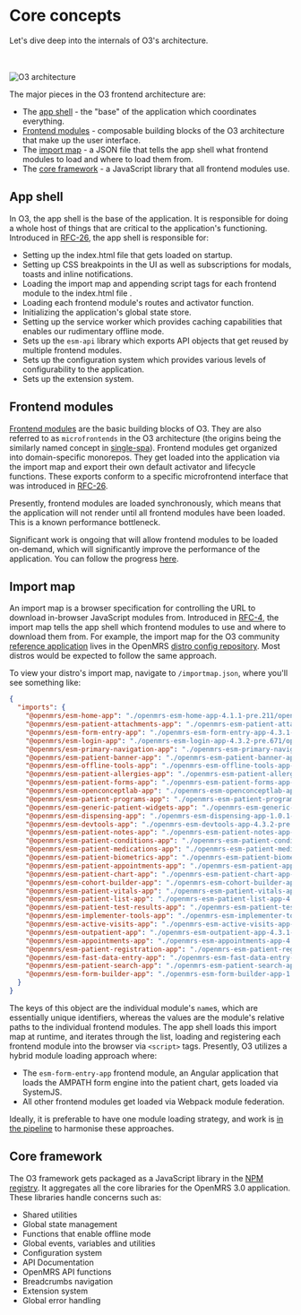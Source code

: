 
# Core concepts

Let's dive deep into the internals of O3's architecture.

<br />
<br />
<Image
  src="/o3-architecture.svg"
  alt="O3 architecture"
  width={800}
  height={800}
/>

The major pieces in the O3 frontend architecture are:

- The [app shell](/docs/core-concepts#app-shell) - the "base" of the application which coordinates everything.
- [Frontend modules](/docs/core-concepts#frontend-modules) - composable building blocks of the O3 architecture that make up the user interface.
- The [import map](/docs/core-concepts#import-map) - a JSON file that tells the app shell what frontend modules to load and where to load them from.
- The [core framework](/docs/core-concepts#core-framework) - a JavaScript library that all frontend modules use.

## App shell

In O3, the app shell is the base of the application. It is responsible for doing a whole host of things that are critical to the application's functioning. Introduced in [RFC-26](https://github.com/openmrs/openmrs-rfc-frontend/blob/e745ee9c37b2ca0ae6f4fc93259724e61bfac82e/text/0026-activation-distribution.md), the app shell is responsible for:

- Setting up the index.html file that gets loaded on startup.
- Setting up CSS breakpoints in the UI as well as subscriptions for modals, toasts and inline notifications.
- Loading the import map and appending script tags for each frontend module to the index.html file .
- Loading each frontend module's routes and activator function.
- Initializing the application's global state store.
- Setting up the service worker which provides caching capabilities that enables our rudimentary offline mode.
- Sets up the `esm-api` library which exports API objects that get reused by multiple frontend modules.
- Sets up the configuration system which provides various levels of configurability to the application.
- Sets up the extension system.

## Frontend modules

[Frontend modules](/docs/frontend-modules/introduction) are the basic building blocks of O3. They are also referred to as `microfrontends` in the O3 architecture (the origins being the similarly named concept in [single-spa](https://single-spa.js.org)). Frontend modules get organized into domain-specific monorepos. They get loaded into the application via the import map and export their own default activator and lifecycle functions. These exports conform to a specific microfrontend interface that was introduced in [RFC-26](https://github.com/openmrs/openmrs-rfc-frontend/blob/e745ee9c37b2ca0ae6f4fc93259724e61bfac82e/text/0026-activation-distribution.md).

Presently, frontend modules are loaded synchronously, which means that the application will not render until all frontend modules have been loaded. This is a known performance bottleneck.

Significant work is ongoing that will allow frontend modules to be loaded on-demand, which will significantly improve the performance of the application. You can follow the progress [here](https://github.com/openmrs/openmrs-esm-core/pull/671).

## Import map

An import map is a browser specification for controlling the URL to download in-browser JavaScript modules from. Introduced in [RFC-4](https://github.com/openmrs/openmrs-rfc-frontend/blob/master/text/0004-import-maps.md), the import map tells the app shell which frontend modules to use and where to download them from. For example, the import map for the O3 community [reference application](https://dev3.openmrs.org/openmrs/spa) lives in the OpenMRS [distro config repository](https://github.com/openmrs/openmrs-distro-referenceapplication/blob/212eb93547e9946621e749c98b3eb2a0048252f0/frontend/spa-build-config.json#L4).
Most distros would be expected to follow the same approach.

To view your distro's import map, navigate to `/importmap.json`, where you'll see something like:

```json copy
{
  "imports": {
    "@openmrs/esm-home-app": "./openmrs-esm-home-app-4.1.1-pre.211/openmrs-esm-home-app.js",
    "@openmrs/esm-patient-attachments-app": "./openmrs-esm-patient-attachments-app-4.3.1-pre.1352/openmrs-esm-patient-attachments-app.js",
    "@openmrs/esm-form-entry-app": "./openmrs-esm-form-entry-app-4.3.1-pre.1352/openmrs-esm-form-entry-app.js",
    "@openmrs/esm-login-app": "./openmrs-esm-login-app-4.3.2-pre.671/openmrs-esm-login-app.js",
    "@openmrs/esm-primary-navigation-app": "./openmrs-esm-primary-navigation-app-4.3.2-pre.671/openmrs-esm-primary-navigation-app.js",
    "@openmrs/esm-patient-banner-app": "./openmrs-esm-patient-banner-app-4.3.1-pre.1352/openmrs-esm-patient-banner-app.js",
    "@openmrs/esm-offline-tools-app": "./openmrs-esm-offline-tools-app-4.3.2-pre.671/openmrs-esm-offline-tools-app.js",
    "@openmrs/esm-patient-allergies-app": "./openmrs-esm-patient-allergies-app-4.3.1-pre.1352/openmrs-esm-patient-allergies-app.js",
    "@openmrs/esm-patient-forms-app": "./openmrs-esm-patient-forms-app-4.3.1-pre.1352/openmrs-esm-patient-forms-app.js",
    "@openmrs/esm-openconceptlab-app": "./openmrs-esm-openconceptlab-app-3.0.1-pre.24/openmrs-esm-openconceptlab-app.js",
    "@openmrs/esm-patient-programs-app": "./openmrs-esm-patient-programs-app-4.3.1-pre.1352/openmrs-esm-patient-programs-app.js",
    "@openmrs/esm-generic-patient-widgets-app": "./openmrs-esm-generic-patient-widgets-app-4.3.1-pre.1352/openmrs-esm-generic-patient-widgets-app.js",
    "@openmrs/esm-dispensing-app": "./openmrs-esm-dispensing-app-1.0.1-pre.161/openmrs-esm-dispensing-app.js",
    "@openmrs/esm-devtools-app": "./openmrs-esm-devtools-app-4.3.2-pre.671/openmrs-esm-devtools-app.js",
    "@openmrs/esm-patient-notes-app": "./openmrs-esm-patient-notes-app-4.3.1-pre.1352/openmrs-esm-patient-notes-app.js",
    "@openmrs/esm-patient-conditions-app": "./openmrs-esm-patient-conditions-app-4.3.1-pre.1352/openmrs-esm-patient-conditions-app.js",
    "@openmrs/esm-patient-medications-app": "./openmrs-esm-patient-medications-app-4.3.1-pre.1352/openmrs-esm-patient-medications-app.js",
    "@openmrs/esm-patient-biometrics-app": "./openmrs-esm-patient-biometrics-app-4.3.1-pre.1352/openmrs-esm-patient-biometrics-app.js",
    "@openmrs/esm-patient-appointments-app": "./openmrs-esm-patient-appointments-app-4.3.1-pre.1352/openmrs-esm-patient-appointments-app.js",
    "@openmrs/esm-patient-chart-app": "./openmrs-esm-patient-chart-app-4.3.1-pre.1352/openmrs-esm-patient-chart-app.js",
    "@openmrs/esm-cohort-builder-app": "./openmrs-esm-cohort-builder-app-3.0.1-pre.115/openmrs-esm-cohort-builder-app.js",
    "@openmrs/esm-patient-vitals-app": "./openmrs-esm-patient-vitals-app-4.3.1-pre.1352/openmrs-esm-patient-vitals-app.js",
    "@openmrs/esm-patient-list-app": "./openmrs-esm-patient-list-app-4.3.1-pre.1435/openmrs-esm-patient-list-app.js",
    "@openmrs/esm-patient-test-results-app": "./openmrs-esm-patient-test-results-app-4.3.1-pre.1352/openmrs-esm-patient-test-results-app.js",
    "@openmrs/esm-implementer-tools-app": "./openmrs-esm-implementer-tools-app-4.3.2-pre.671/openmrs-esm-implementer-tools-app.js",
    "@openmrs/esm-active-visits-app": "./openmrs-esm-active-visits-app-4.3.1-pre.1435/openmrs-esm-active-visits-app.js",
    "@openmrs/esm-outpatient-app": "./openmrs-esm-outpatient-app-4.3.1-pre.1435/openmrs-esm-outpatient-app.js",
    "@openmrs/esm-appointments-app": "./openmrs-esm-appointments-app-4.3.1-pre.1435/openmrs-esm-appointments-app.js",
    "@openmrs/esm-patient-registration-app": "./openmrs-esm-patient-registration-app-4.3.1-pre.1435/openmrs-esm-patient-registration-app.js",
    "@openmrs/esm-fast-data-entry-app": "./openmrs-esm-fast-data-entry-app-1.0.1-pre.74/openmrs-esm-fast-data-entry-app.js",
    "@openmrs/esm-patient-search-app": "./openmrs-esm-patient-search-app-4.3.1-pre.1435/openmrs-esm-patient-search-app.js",
    "@openmrs/esm-form-builder-app": "./openmrs-esm-form-builder-app-1.0.3-pre.233/openmrs-esm-form-builder-app.js"
  }
}
```

The keys of this object are the individual module's `name`s, which are essentially unique identifiers, whereas the values are the module's relative paths to the individual frontend modules. The app shell loads this import map at runtime, and iterates through the list, loading and registering each frontend module into the browser via `<script>` tags. Presently, O3 utilizes a hybrid module loading approach where:

- The `esm-form-entry-app` frontend module, an Angular application that loads the AMPATH form engine into the patient chart, gets loaded via SystemJS.
- All other frontend modules get loaded via Webpack module federation.

Ideally, it is preferable to have one module loading strategy, and work is [in the pipeline](/docs/roadmap) to harmonise these approaches.

## Core framework

The O3 framework gets packaged as a JavaScript library in the [NPM registry](https://www.npmjs.com/package/@openmrs/esm-framework). It aggregates all the core libraries for the OpenMRS 3.0 application. These libraries handle concerns such as:

- Shared utilities
- Global state management
- Functions that enable offline mode
- Global events, variables and utilities
- Configuration system
- API Documentation
- OpenMRS API functions
- Breadcrumbs navigation
- Extension system
- Global error handling
